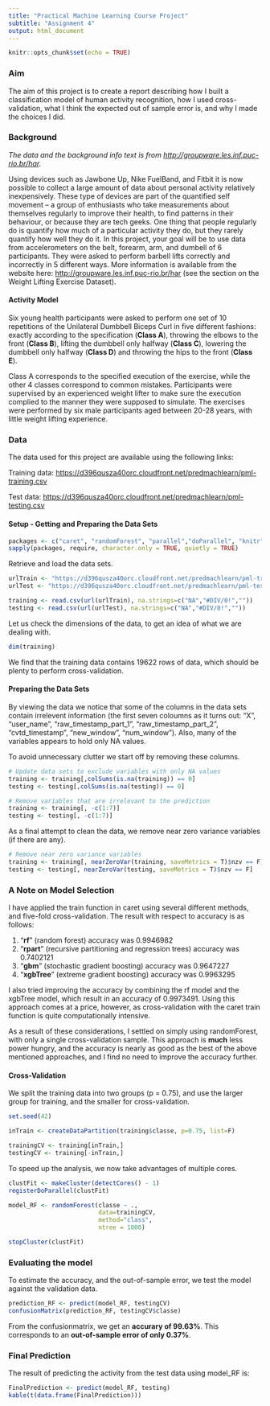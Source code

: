 ```yaml
---
title: "Practical Machine Learning Course Project"
subtitle: "Assignment 4"
output: html_document
---
```


```r
knitr::opts_chunk$set(echo = TRUE)
```

### Aim
The aim of this project is to create a report describing how I built a classification model of human activity recognition, how I used cross-validation, what I think the expected out of sample error is, and why I made the choices I did.


### Background
*The data and the background info text is from [http://groupware.les.inf.puc-rio.br/har](http://groupware.les.inf.puc-rio.br/har).*

Using devices such as Jawbone Up, Nike FuelBand, and Fitbit it is now possible to collect a large amount of data about personal activity relatively inexpensively. These type of devices are part of the quantified self movement – a group of enthusiasts who take measurements about themselves regularly to improve their health, to find patterns in their behaviour, or because they are tech geeks. One thing that people regularly do is quantify how much of a particular activity they do, but they rarely quantify how well they do it. In this project, your goal will be to use data from accelerometers on the belt, forearm, arm, and dumbell of 6 participants. They were asked to perform barbell lifts correctly and incorrectly in 5 different ways. More information is available from the website here: [http://groupware.les.inf.puc-rio.br/har](http://groupware.les.inf.puc-rio.br/har) (see the section on the Weight Lifting Exercise Dataset).

#### Activity Model
Six young health participants were asked to perform one set of 10 repetitions of the Unilateral Dumbbell Biceps Curl in five different fashions: exactly according to the specification (**Class A**), throwing the elbows to the front (**Class B**), lifting the dumbbell only halfway (**Class C**), lowering the dumbbell only halfway (**Class D**) and throwing the hips to the front (**Class E**).

Class A corresponds to the specified execution of the exercise, while the other 4 classes correspond to common mistakes. Participants were supervised by an experienced weight lifter to make sure the execution complied to the manner they were supposed to simulate. The exercises were performed by six male participants aged between 20-28 years, with little weight lifting experience.






### Data
The data used for this project are available using the following links:

Training data: [https://d396qusza40orc.cloudfront.net/predmachlearn/pml-training.csv](https://d396qusza40orc.cloudfront.net/predmachlearn/pml-training.csv)

Test data: [https://d396qusza40orc.cloudfront.net/predmachlearn/pml-testing.csv](https://d396qusza40orc.cloudfront.net/predmachlearn/pml-testing.csv)







#### Setup - Getting and Preparing the Data Sets
```r
packages <- c("caret", "randomForest", "parallel","doParallel", "knitr")
sapply(packages, require, character.only = TRUE, quietly = TRUE)
```

Retrieve and load the data sets.
```r
urlTrain <- "https://d396qusza40orc.cloudfront.net/predmachlearn/pml-training.csv"
urlTest <- "https://d396qusza40orc.cloudfront.net/predmachlearn/pml-testing.csv"

training <- read.csv(url(urlTrain), na.strings=c("NA","#DIV/0!",""))
testing <- read.csv(url(urlTest), na.strings=c("NA","#DIV/0!",""))
```

Let us check the dimensions of the data, to get an idea of what we are dealing with.

```r
dim(training)
```

We find that the training data contains 19622 rows of data, which should be plenty to perform cross-validation.






#### Preparing the Data Sets
By viewing the data we notice that some of the columns in the data sets contain irrelevent information (the first seven coloumns as it turns out: "X", "user_name", "raw_timestamp_part_1", "raw_timestamp_part_2", "cvtd_timestamp", "new_window", "num_window"). Also, many of the variables appears to hold only NA values.

To avoid unnecessary clutter we start off by removing these columns.

```r
# Update data sets to exclude variables with only NA values
training <- training[,colSums(is.na(training)) == 0]
testing <- testing[,colSums(is.na(testing)) == 0]

# Remove variables that are irrelevant to the prediction
training <- training[, -c(1:7)]
testing <- testing[, -c(1:7)]
```

As a final attempt to clean the data, we remove near zero variance variables (if there are any).

```r
# Remove near zero variance variables
training <- training[, nearZeroVar(training, saveMetrics = T)$nzv == F]
testing <- testing[, nearZeroVar(testing, saveMetrics = T)$nzv == F]
```







### A Note on Model Selection
I have applied the train function in caret using several different methods, and five-fold cross-validation. The result with respect to accuracy is as follows:

1) "**rf**" (random forest) accuracy was 0.9946982
2) "**rpart**" (recursive partitioning and regression trees) accuracy was 0.7402121
3) "**gbm**" (stochastic gradient boosting) accuracy was 0.9647227
4) "**xgbTree**" (extreme gradient boosting) accuracy was 0.9963295

I also tried improving the accuracy by combining the rf model and the xgbTree model, which result in an accuracy of 0.9973491. Using this approach comes at a price, however, as cross-validation with the caret train function is quite computationally intensive.

As a result of these considerations, I settled on simply using randomForest, with only a single cross-validation sample. This approach is **much** less power hungry, and the accuracy is nearly as good as the best of the above mentioned approaches, and I find no need to improve the accuracy further.






#### Cross-Validation
We split the training data into two groups (p = 0.75), and use the larger group for training, and the smaller for cross-validation.

```r
set.seed(42)

inTrain <- createDataPartition(training$classe, p=0.75, list=F)

trainingCV <- training[inTrain,]
testingCV <- training[-inTrain,]
```

To speed up the analysis, we now take advantages of multiple cores.

```r
clustFit <- makeCluster(detectCores() - 1)
registerDoParallel(clustFit)

model_RF <- randomForest(classe ~ .,
                         data=trainingCV,
                         method="class",
                         ntree = 1000)

stopCluster(clustFit)
```






### Evaluating the model
To estimate the accuracy, and the out-of-sample error, we test the model against the validation data.

```r
prediction_RF <- predict(model_RF, testingCV)
confusionMatrix(prediction_RF, testingCV$classe)
```

From the confusionmatrix, we get an **accurary of 99.63%**. This corresponds to an **out-of-sample error of only 0.37%**.






### Final Prediction
The result of predicting the activity from the test data using model_RF is:

```r
FinalPrediction <- predict(model_RF, testing)
kable(t(data.frame(FinalPrediction)))
```